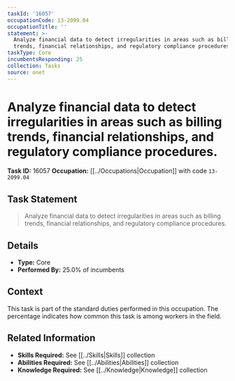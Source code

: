 ```yaml
---
taskId: '16057'
occupationCode: 13-2099.04
occupationTitle: ''
statement: >-
  Analyze financial data to detect irregularities in areas such as billing
  trends, financial relationships, and regulatory compliance procedures.
taskType: Core
incumbentsResponding: 25
collection: Tasks
source: onet
---
```

# Analyze financial data to detect irregularities in areas such as billing trends, financial relationships, and regulatory compliance procedures.

**Task ID:** 16057
**Occupation:** [[../Occupations|Occupation]] with code `13-2099.04`

## Task Statement

> Analyze financial data to detect irregularities in areas such as billing trends, financial relationships, and regulatory compliance procedures.

## Details

- **Type:** Core
- **Performed By:** 25.0% of incumbents

## Context

This task is part of the standard duties performed in this occupation. The percentage indicates how common this task is among workers in the field.

## Related Information

- **Skills Required:** See [[../Skills|Skills]] collection
- **Abilities Required:** See [[../Abilities|Abilities]] collection
- **Knowledge Required:** See [[../Knowledge|Knowledge]] collection
